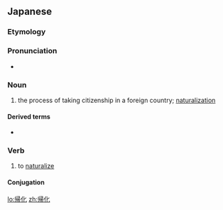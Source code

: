 ==Japanese==
{{ja-kanjitab|き|か|yomi=o}}

===Etymology===
{{suffix|帰|化|lang=ja|sort=きか}}

===Pronunciation===
* {{IPA|/kika/|lang=ja}}

===Noun===
{{ja-noun|きか|kyu=歸化}}

# the process of taking citizenship in a foreign country; [[naturalization]]

====Derived terms====
* {{ja-r|帰化人|きかじん}}

===Verb===
{{ja-verb-suru|きか|kyu=歸化}}

# to [[naturalize]]

====Conjugation====
{{ja-suru|きか}}

[[lo:帰化]]
[[zh:帰化]]